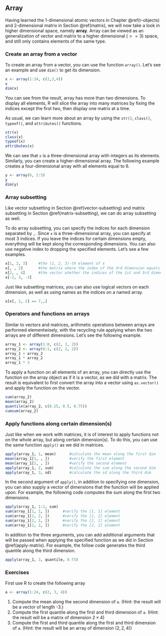 ## Array {#array}

Having learned the 1-dimensional atomic vectors in Chapter \@ref(r-objects) and 2-dimensional matrix in Section \@ref(matrix), we will now take a look in higher dimensional space, namely **array**. Array can be viewed as an generalization of vector and matrix to a higher dimensional ($>=3$) space, and still only contains elements of the same type. 

### Create an array from a vector

To create an array from a vector, you can use the function `array()`. Let's see an example and use `dim()` to get its dimension. 

```r
x <- array(1:24, c(2,3,4))
x
dim(x)
```

You can see from the result, array has more than two dimensions. To display all elements, R will slice the array into many matrices by fixing the indices except the first two, then display one matrix at a time. 

As usual, we can learn more about an array by using the `str()`, `class()`, `typeof()`, and `attributes()` functions.

```r
str(x)
class(x)
typeof(x)
attributes(x)
```

We can see that `x` is a three-dimensional array with integers as its elements. Similarly, you can create a higher-dimensional array. The following example creates a four-dimensional array with all elements equal to 6.  

```r
y <- array(6, 2:5)
y
dim(y)
```

### Array subsetting

Like vector subsetting in Section \@ref(vector-subsetting) and matrix subsetting in Section \@ref(matrix-subsetting), we can do array subsetting as well. 

To do array subsetting, you can specify the indices for each dimension separated by `,`. Since `x` is a three-dimensional array, you can specify at most 3 indices. If you leave the indices for certain dimensions empty, everything will be kept along the corresponding dimensions. You can also use negative index to dropping the specified elements. Let's see a few examples.

```r
x[1, 2, 3]     #the (1, 2, 3)-th element of x
x[, , 2]       #the matrix where the index of the 3rd dimension equals 2
x[2, , 4]      #the vector whether the indices of the 1st and 3rd dimension equal 2 and 4.
x[-2, 3, -3]   
```

Just like subsetting matrices, you can also use logical vectors on each dimension, as well as using names as the indices on a named array. 

```r
x[x[, 1, 2] == 7,,]
```

### Operators and functions on arrays

Similar to vectors and matrices, arithmetic operations between arrays are performed elementwisely, with the recycling rule applying when the two arrays are of different dimensions. Let's see the following example.

```r
array_1 <- array(1:8, c(2, 2, 2))
array_2 <- array(8:1, c(2, 2, 2))
array_1 + array_2
array_1 * array_2
array_1 * 3
```

To apply a function on all elements of an array, you can directly use the function on the array object as if it is a vector, as we did with a matrix. The result is equivalent to first convert the array into a vector using `as.vector()` and apply the function on the vector. 

```r
sum(array_2)
mean(array_2)
quantile(array_2, c(0.25, 0.5, 0.75))
cumsum(array_2)
```

### Apply functions along certain dimension(s)

Just like when we work with matrices, it is of interest to apply functions not on the whole array, but along certain dimension(s). To do this, you can use the same function `apply()` as we did in matrices. 

```r
apply(array_1, 1, mean)      #calculate the mean along the first dim
mean(array_1[1, , ])         #verify the first element
mean(array_1[2, , ])         #verify the second element
apply(array_1, 2, sum)       #calculate the sum along the second dim
apply(array_1, 3, sd)        #calculate the sd along the third dim
```

In the second argument of `apply()`, in addition to specifying one dimension, you can also supply a vector of dimensions that the function will be applied upon. For example, the following code computes the sum along the first two dimensions. 

```r
apply(array_1, 1:2, sum) 
sum(array_1[1, 1, ])      #verify the [1, 1] element
sum(array_1[1, 2, ])      #verify the [1, 2] element
sum(array_1[2, 1, ])      #verify the [2, 1] element
sum(array_1[2, 2, ])      #verify the [2, 2] element
```

In addition to the three arguments, you can add additional arguments that will be passed when applying the specified function as we did in Section \@ref(apply-matrix). For example, the follow code generates the third quantile along the third dimension. 

```r
apply(array_1, 3, quantile, 0.75) 
```

### Exercises

First use R to create the following array 

```r
a <- array(1:24, c(2, 3, 4))
```

1. Compute the mean along the second dimension of `a`. (Hint: the result will be a vector of length -3.)
2. Compute the first quantile along the first and third dimension of `a`. (Hint: the result will be a matrix of dimension $2\times 4$)
3. Compute the first and third quantile along the first and third dimension of `a`. (Hint: the result will be an array of dimension $(2, 2, 4)$)


